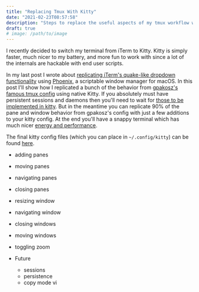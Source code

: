 ```yaml
---
title: "Replacing Tmux With Kitty"
date: "2021-02-23T08:57:58"
description: "Steps to replace the useful aspects of my tmux workflow with kitty"
draft: true
# image: /path/to/image
---
```


<!-- TODO(lukemurray): record gifs with https://gist.github.com/Vestride/278e13915894821e1d6f -->

I recently decided to switch my terminal from iTerm to Kitty.
Kitty is simply faster, much nicer to my battery, and more fun to work with since a lot of the internals are hackable with end user scripts.

In my last post I wrote about [replicating iTerm's quake-like dropdown functionality](../quake-applications-for-mac/) using [Phoenix](https://github.com/kasper/phoenix), a scriptable window manager for macOS.
In this post I'll show how I replicated a bunch of the behavior from [gpakosz's famous tmux config](https://github.com/gpakosz/.tmux) using native Kitty.
If you absolutely must have persistent sessions and daemons then you'll need to wait for [those to be implemented in kitty](https://github.com/kovidgoyal/kitty/issues/391).
But in the meantime you can replicate 90% of the pane and window behavior from gpakosz's config with just a few additions to your kitty config.
At the end you'll have a snappy terminal which has much nicer [energy and performance](https://github.com/kovidgoyal/kitty/issues/391#issuecomment-638320745).

The final kitty config files (which you can place in `~/.config/kitty`) can be found [here](https://github.com/lukesmurray/bootstrap/tree/75b51d1/.config/kitty).

- adding panes
- moving panes
- navigating panes
- closing panes
- resizing window

- navigating window
- closing windows

- moving windows

- toggling zoom

- Future
  - sessions
  - persistence
  - copy mode vi